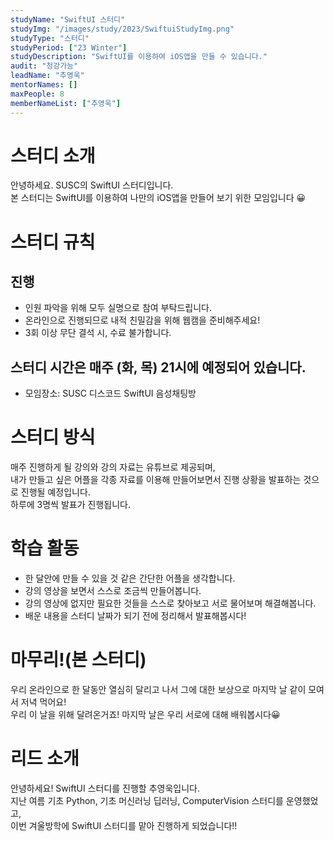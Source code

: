 ```yaml
---
studyName: "SwiftUI 스터디"
studyImg: "/images/study/2023/SwiftuiStudyImg.png"
studyType: "스터디"
studyPeriod: ["23 Winter"]
studyDescription: "SwiftUI를 이용하여 iOS앱을 만들 수 있습니다."
audit: "청강가능"
leadName: "추영욱"
mentorNames: []
maxPeople: 8
memberNameList: ["추영욱"]
---
```


# 스터디 소개

안녕하세요. SUSC의 SwiftUI 스터디입니다.  
본 스터디는 SwiftUI를 이용하여 나만의 iOS앱을 만들어 보기 위한 모임입니다 😀

# 스터디 규칙
## 진행
- 인원 파악을 위해 모두 실명으로 참여 부탁드립니다.
- 온라인으로 진행되므로 내적 친밀감을 위해 웹캠을 준비해주세요!
- 3회 이상 무단 결석 시, 수료 불가합니다.

## 스터디 시간은 매주 (화, 목) 21시에 예정되어 있습니다.
- 모임장소: SUSC 디스코드 SwiftUI 음성채팅방

# 스터디 방식
매주 진행하게 될 강의와 강의 자료는 유튜브로 제공되며,   
내가 만들고 싶은 어플을 각종 자료를 이용해 만들어보면서 진행 상황을 발표하는 것으로 진행될 예정입니다.  
하루에 3명씩 발표가 진행됩니다.  

# 학습 활동
- 한 달안에 만들 수 있을 것 같은 간단한 어플을 생각합니다.
- 강의 영상을 보면서 스스로 조금씩 만들어봅니다.
- 강의 영상에 없지만 필요한 것들을 스스로 찾아보고 서로 물어보며 해결해봅니다.
- 배운 내용을 스터디 날짜가 되기 전에 정리해서 발표해봅시다!

# 마무리!(본 스터디)
우리 온라인으로 한 달동안 열심히 달리고 나서 그에 대한 보상으로 마지막 날 같이 모여서 저녁 먹어요!  
우리 이 날을 위해 달려온거죠! 마지막 날은 우리 서로에 대해 배워봅시다😀

# 리드 소개
안녕하세요! SwiftUI 스터디를 진행할 추영욱입니다.  
지난 여름 기초 Python, 기초 머신러닝 딥러닝, ComputerVision 스터디를 운영했었고,  
이번 겨울방학에 SwiftUI 스터디를 맡아 진행하게 되었습니다!!  

